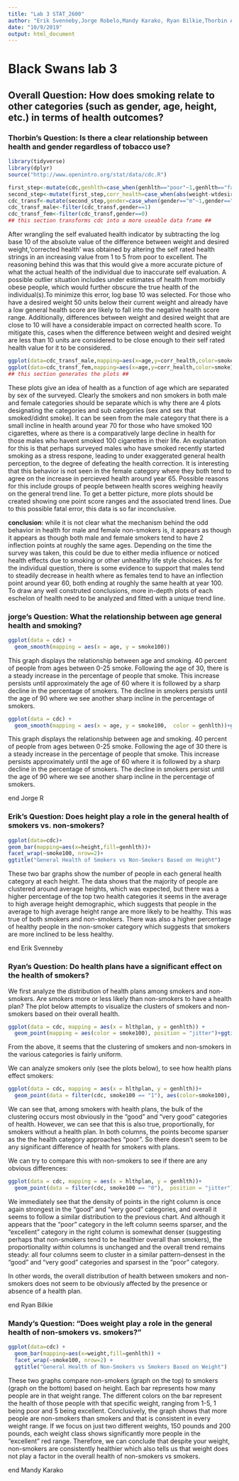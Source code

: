 ```yaml
---
title: "Lab 3 STAT_2600"
author: "Erik Svenneby,Jorge Robelo,Mandy Karako, Ryan Bilkie,Thorbin Atwell-Donaghey"
date: "10/9/2019"
output: html_document
---
```

# Black Swans lab 3
## Overall Question: How does smoking relate to other categories (such as gender, age, height, etc.) in terms of health outcomes?


### Thorbin's Question: Is there a clear relationship between health and gender regardless of tobacco use? 
```r
library(tidyverse)
library(dplyr)
source("http://www.openintro.org/stat/data/cdc.R")
```
```r
first_step<-mutate(cdc,genhlth=case_when(genhlth=="poor"~1,genhlth=="fair"~2,genhlth=="good"~3,genhlth=="very good"~4,genhlth=="excellent"~5))
second_step<-mutate(first_step,corr_health=case_when(abs(weight-wtdesire)==0~genhlth,abs(weight-wtdesire)<=10~genhlth,abs(weight-wtdesire)>10~genhlth-log(abs(weight-wtdesire),10)))
cdc_transf<-mutate(second_step,gender=case_when(gender=="m"~1,gender=="f"~0),smoke100=case_when(smoke100==TRUE~"100 cig.club",smoke100==0~"non-smoker"))
cdc_transf_male<-filter(cdc_transf,gender==1)
cdc_transf_fem<-filter(cdc_transf,gender==0)
## this section transforms cdc into a more useable data frame ##
```

After wrangling the self evaluated health indicator by subtracting the log base 10 of the absolute value of the difference between weight and desired weight,'corrected health' was obtained by altering the self rated health strings in an increasing value from 1 to 5 from poor to excellent. The reasoning behind this was that this would give a more accurate picture of what the actual health of the individual due to inaccurate self evaluation. A possible outlier situation includes under estimates of health from morbidly obese people, which would further obscure the true health of the individual(s).To minimize this error, log base 10 was selected. For those who have a desired weight 50 units below their current weight and already have a low general health score are likely to fall into the negative health score range. Additionally, differences between weight and desired weight that are close to 10 will have a considerable impact on corrected health score. To mitigate this, cases when the difference between weight and desired weight are less than 10 units are considered to be close enough to their self rated health value for it to be considered.

```r
ggplot(data=cdc_transf_male,mapping=aes(x=age,y=corr_health,color=smoke100))+geom_point()+geom_smooth(color="black")+facet_wrap(~smoke100)+ggtitle("A plot comparing male smokers to male non-smokers")+labs(y="Corrected health value",x= "age (years)")+theme(legend.title=element_blank())
ggplot(data=cdc_transf_fem,mapping=aes(x=age,y=corr_health,color=smoke100))+geom_point()+geom_smooth(color="black")+facet_wrap(~smoke100)+ggtitle("A plot comparing female smokers to female non-smokers")+labs(y="Corrected health value",x= "age (years)")+theme(legend.title=element_blank())
## this section generates the plots ##
```

  These plots give an idea of health as a function of age which are separated by sex of the surveyed. Clearly the smokers and non smokers in both male and female categories should be separate which is why there are 4 plots designating the categories and sub categories (sex and sex that smoked/didnt smoke).
It can be seen from the male category that there is a small incline in health around year 70 for those who have smoked 100 cigarettes, where as there is a comparatively large decline in health for those males who havent smoked 100 cigarettes in their life. An explanation for this is that perhaps surveyed males who have smoked recently started smoking as a stress respone, leading to under exaggerated general health perception, to the degree of defeating the health correction. It is interesting that this behavior is not seen in the female category where they both tend to agree on the increase in percieved health around year 65. Possible reasons for this include groups of people between health scores weighing heavily on the general trend line. To get a better picture, more plots should be created showing one point score ranges and the associated trend lines. Due to this possible fatal error, this data is so far inconclusive.

__conclusion__: while it is not clear what the mechanism behind the odd behavior in health for male and female non-smokers is, it appears as though it appears as though both male and female smokers tend to have 2 inflection points at roughly the same ages. Depending on the time the survey was taken, this could be due to either media influence or noticed health effects due to smoking or other unhealthy life style choices. As for the individual question, there is some evidence to support that males tend to steadily decrease in health where as females tend to have an inflection point around year 60, both ending at roughly the same health at year 100. To draw any well construted conclusions, more in-depth plots of each eschelon of health need to be analyzed and fitted with a unique trend line.

### jorge's Question: What the relationship between age general health and smoking?
```r
ggplot(data = cdc) + 
  geom_smooth(mapping = aes(x = age, y = smoke100))
```

This graph displays the relationship between age and smoking. 40 percent of people from ages between 0-25 smoke. 
Following the age of 30, there is a steady increase in the percentage of people that smoke. 
This increase persists until approximately the age of 60 where it is followed by a sharp decline in the percentage of smokers. 
The decline in smokers persists until the age of 90 where we see another sharp incline in the percentage of smokers. 

```r
ggplot(data = cdc) + 
  geom_smooth(mapping = aes(x = age, y = smoke100,  color = genhlth))+ggtitle("my graph 1 ")
```

This graph displays the relationship between age and smoking. 40 percent of people from ages between 0-25 smoke. 
Following the age of 30 there is a steady increase in the percentage of people that smoke. 
This increase persists approximately until the age of 60 where it is followed by a sharp decline in the percentage of smokers. 
The decline in smokers persist until the age of 90 where we see another sharp incline in the percentage of smokers. 

end Jorge R

### Erik's Question: Does height play a role in the general health of smokers vs. non-smokers?
```r
ggplot(data=cdc)+
geom_bar(mapping=aes(x=height,fill=genhlth))+
facet_wrap(~smoke100, nrow=2)+
ggtitle("General Health of Smokers vs Non-Smokers Based on Height")
```

These two bar graphs show the number of people in each general health category at each height. The data shows that the majority of 
people are clustered around average heights, which was expected, but there was a higher percentage of the top two health categories it 
seems in the average to high average height demographic, which suggests that people in the average to high average height range are 
more likely to be healthy. This was true of both smokers and non-smokers. There was also a higher percentage of healthy people in the 
non-smoker category which suggests that smokers are more inclined to be less healthy. 

end Erik Svenneby


### Ryan's Question: Do health plans have a significant effect on the health of smokers?


We first analyze the distribution of health plans among smokers and non-smokers. Are smokers more or less likely than non-smokers to have a health plan? The plot below attempts to visualize the clusters of smokers and non-smokers based on their overall health.


```r
ggplot(data = cdc, mapping = aes(x = hlthplan, y = genhlth)) +
  geom_point(mapping = aes(color = smoke100), position = "jitter")+ggtitle("Smokers and Non-Smokers")
```


From the above, it seems that the clustering of smokers and non-smokers in the various categories is fairly uniform. 

We can analyze smokers only (see the plots below), to see how health plans effect smokers:


```r
ggplot(data = cdc, mapping = aes(x = hlthplan, y = genhlth))+
  geom_point(data = filter(cdc, smoke100 == "1"), aes(color=smoke100),  position = "jitter", show.legend = FALSE)+ggtitle("Smokers Only")
```


We can see that, among smokers with health plans, the bulk of the clustering occurs most obviously in the "good" and "very good" categories of health. However, we can see that this is also true, proportionally, for smokers without a health plan. In both columns, the points become sparser as the the health category approaches "poor". So there doesn't seem to be any significant difference of health for smokers with plans.  

We can try to compare this with non-smokers to see if there are any obvious differences:

```r
ggplot(data = cdc, mapping = aes(x = hlthplan, y = genhlth))+
  geom_point(data = filter(cdc, smoke100 == "0"),  position = "jitter")+ggtitle("Non-Smokers Only")
```



We immediately see that the density of points in the right column is once again strongest in the "good" and "very good" categories, and overall it seems to follow a similar distribution to the previous chart. And although it appears that the "poor" category in the left column seems sparser, and the "excellent" category in the right column is somewhat denser (suggesting perhaps that non-smokers tend to be healthier overall than smokers), the proportionality *within* columns is unchanged and the overall trend remains steady: all four columns seem to cluster in a similar pattern--densest in the "good" and "very good" categories and sparsest in the "poor" category.

In other words, the overall distribution of health between smokers and non-smokers does not seem to be obviously affected by the presence or absence of a health plan.

end Ryan Bilkie


### Mandy's Question: "Does weight play a role in the general health of non-smokers vs. smokers?"
```R
ggplot(data=cdc) + 
  geom_bar(mapping=aes(x=weight,fill=genhlth)) +
  facet_wrap(~smoke100, nrow=2) +
  ggtitle("General Health of Non-Smokers vs Smokers Based on Weight")
```

  These two graphs compare non-smokers (graph on the top) to smokers (graph on the bottom) based on height. Each bar represents how many 
  people are in that weight range. The different colors on the bar represent the health of those people with that specific weight, ranging from 1-5, 1 being poor
  and 5 being excellent. Conclusively, the graph shows that more people are non-smokers than smokers and that is consistent in every weight range. 
  If we focus on just two different weights, 150 pounds and 200 pounds, each weight class shows significantly more people in the "excellent" red range. 
  Therefore, we can conclude that despite your weight, non-smokers are consistently healthier which also tells us that weight does not play a factor in the overall health of non-smokers vs smokers. 

  end Mandy Karako 
